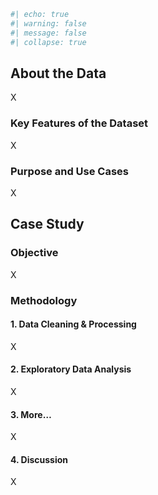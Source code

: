 ```r
#| echo: true
#| warning: false
#| message: false
#| collapse: true
```

## About the Data

X

### Key Features of the Dataset

X

### Purpose and Use Cases

X

## Case Study

### Objective

X

### Methodology

#### 1. Data Cleaning & Processing

X

#### 2. Exploratory Data Analysis

X

#### 3. More...

X

#### 4. Discussion

X

